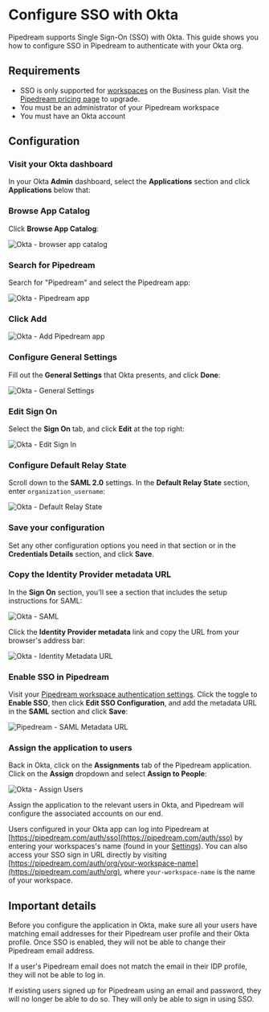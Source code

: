 
# Configure SSO with Okta

Pipedream supports Single Sign-On (SSO) with Okta. This guide shows you how to configure SSO in Pipedream to authenticate with your Okta org.

## Requirements

- SSO is only supported for [workspaces](/core/workspaces/) on the Business plan. Visit the [Pipedream pricing page](https://pipedream.com/pricing) to upgrade.
- You must be an administrator of your Pipedream workspace
- You must have an Okta account

## Configuration

<Steps>

### Visit your Okta dashboard

In your Okta **Admin** dashboard, select the **Applications** section and click **Applications** below that:

<PipedreamImg src="https://res.cloudinary.com/pipedreamin/image/upload/v1708206184/docs/step-1_nphexc.png" alt="Okta - Application list" width={250} height={500} />

### Browse App Catalog

Click **Browse App Catalog**:

![Okta - browser app catalog](https://res.cloudinary.com/pipedreamin/image/upload/v1708206192/docs/step-2_iv1a2c.png)

### Search for Pipedream

Search for "Pipedream" and select the Pipedream app:

![Okta - Pipedream app](https://res.cloudinary.com/pipedreamin/image/upload/v1708206192/docs/step-3_z2buml.png)

### Click Add

![Okta - Add Pipedream app](https://res.cloudinary.com/pipedreamin/image/upload/v1708206216/docs/step-4_mfd5bs.png)

### Configure General Settings

Fill out the **General Settings** that Okta presents, and click **Done**:

![Okta - General Settings](https://res.cloudinary.com/pipedreamin/image/upload/v1708206216/docs/step-5_fqmywz.png)

### Edit Sign On

Select the **Sign On** tab, and click **Edit** at the top right:

![Okta - Edit Sign In](https://res.cloudinary.com/pipedreamin/image/upload/v1708206216/docs/step-6_zzeeul.png)

### Configure Default Relay State

Scroll down to the **SAML 2.0** settings. In the **Default Relay State** section, enter `organization_username`:

![Okta - Default Relay State](https://res.cloudinary.com/pipedreamin/image/upload/v1708206217/docs/step-7_dqtq43.png)

### Save your configuration

Set any other configuration options you need in that section or in the **Credentials Details** section, and click **Save**.

### Copy the Identity Provider metadata URL

In the **Sign On** section, you'll see a section that includes the setup instructions for SAML:

![Okta - SAML](https://res.cloudinary.com/pipedreamin/image/upload/v1708206217/docs/step-9-1_ucbq6e.png)

Click the **Identity Provider metadata** link and copy the URL from your browser's address bar:

![Okta - Identity Metadata URL](https://res.cloudinary.com/pipedreamin/image/upload/v1708206217/docs/step-9-2_nlrois.png)

### Enable SSO in Pipedream

Visit your [Pipedream workspace authentication settings](https://pipedream.com/settings/authentication). Click the toggle to **Enable SSO**, then click **Edit SSO Configuration**, and add the metadata URL in the **SAML** section and click **Save**:

![Pipedream - SAML Metadata URL](https://res.cloudinary.com/pipedreamin/image/upload/v1712252695/pipedream.com_settings_authentication_3_dtt5fa.png)

### Assign the application to users

Back in Okta, click on the **Assignments** tab of the Pipedream application. Click on the **Assign** dropdown and select **Assign to People**:

![Okta - Assign Users](https://res.cloudinary.com/pipedreamin/image/upload/v1708206217/docs/step-11_i8wm6k.png)

Assign the application to the relevant users in Okta, and Pipedream will configure the associated accounts on our end.
</Steps>

Users configured in your Okta app can log into Pipedream at [https://pipedream.com/auth/sso](https://pipedream.com/auth/sso) by entering your workspaces's name (found in your [Settings](https://pipedream.com/settings/account)). You can also access your SSO sign in URL directly by visiting [https://pipedream.com/auth/org/your-workspace-name](https://pipedream.com/auth/org), where `your-workspace-name` is the name of your workspace.

## Important details

Before you configure the application in Okta, make sure all your users have matching email addresses for their Pipedream user profile and their Okta profile. Once SSO is enabled, they will not be able to change their Pipedream email address.

If a user's Pipedream email does not match the email in their IDP profile, they will not be able to log in.

If existing users signed up for Pipedream using an email and password, they will no longer be able to do so. They will only be able to sign in using SSO.
